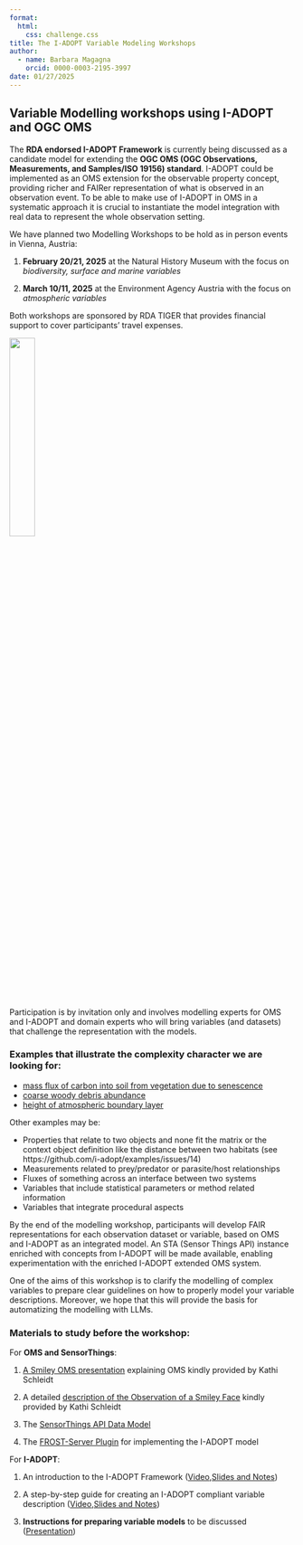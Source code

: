 ```yaml
---
format:
  html:
    css: challenge.css
title: The I-ADOPT Variable Modeling Workshops
author:
  - name: Barbara Magagna
    orcid: 0000-0003-2195-3997
date: 01/27/2025
---
```



## Variable Modelling workshops using I-ADOPT and OGC OMS

The **RDA endorsed I-ADOPT Framework** is currently being discussed as a candidate model for extending the **OGC OMS (OGC Observations, Measurements, and Samples/ISO 19156) standard**. I-ADOPT could be implemented as an OMS extension for the observable property concept, providing richer and FAIRer representation of what is observed in an observation event. To be able to make use of I-ADOPT in OMS in a systematic approach it is crucial to instantiate the model integration with real data to represent the whole observation setting. 


We have planned two Modelling Workshops to be hold as in person events in Vienna, Austria:

1) **February 20/21, 2025** at the Natural History Museum with the focus on *biodiversity, surface and marine variables*

2) **March 10/11, 2025** at the Environment Agency Austria with the focus on *atmospheric variables*

Both workshops are sponsored by RDA TIGER that provides financial support to cover participants’ travel expenses.

[![](img/tiger_support_services_0.png){width="30%"}](https://www.rd-alliance.org/rda-tiger/){target="_blank"}

Participation is by invitation only and involves modelling experts for OMS and I-ADOPT and domain experts who will bring variables (and datasets) that challenge the representation with the models.

### Examples that illustrate the complexity character we are looking for: 

* [mass flux of carbon into soil from vegetation due to senescence](https://i-adopt.github.io/examples/Challenge/6.ttl.html)
* [coarse woody debris abundance](https://i-adopt.github.io/examples/Challenge/8.ttl.html) 
* [height of atmospheric boundary layer](https://i-adopt.github.io/examples/Challenge/4.ttl.html) 

Other examples may be:

* Properties that relate to two objects and none fit the matrix or the context object definition like the distance between two habitats (see https://github.com/i-adopt/examples/issues/14) 
* Measurements related to prey/predator or parasite/host relationships
* Fluxes of something across an interface between two systems 
* Variables that include statistical parameters or method related information 
* Variables that integrate procedural aspects

By the end of the modelling workshop, participants will develop FAIR representations for each observation dataset or variable, based on OMS and I-ADOPT as an integrated model. An STA (Sensor Things API)  instance enriched with concepts from I-ADOPT will be made available, enabling experimentation with the enriched I-ADOPT extended OMS system.

One of the aims of this workshop is to clarify the modelling of complex variables to prepare clear guidelines on how to properly model your variable descriptions. Moreover, we hope that this will provide the basis for automatizing the modelling with LLMs. 

### Materials to study before the workshop:

For **OMS and SensorThings**:

1. [A Smiley OMS presentation](https://github.com/i-adopt/i-adopt.github.io/blob/main/material/Smiley%20-%20Observations%2C%20Measurement%20and%20Samples.pdf) explaining OMS kindly provided by Kathi Schleidt 

2. A detailed [description of the Observation of a Smiley Face](https://github.com/i-adopt/i-adopt.github.io/blob/main/material/Observation%20of%20a%20Smiley%20Face.pdf) kindly provided by Kathi Schleidt 

3. The [SensorThings API Data Model](https://datacoveeu.github.io/API4INSPIRE/sensorthingsapi/requestingData/STA-Data-Model.html) 

4. The [FROST-Server Plugin](https://github.com/hylkevds/FROST-Server.ObservableProperty) for implementing the I-ADOPT model

For **I-ADOPT**:

1. An introduction to the I-ADOPT Framework (<a href="https://www.youtube.com/watch?v=Q3thKyVVtCM" target="_blank">Video</a>,[Slides and Notes](material/I-ADOPT Framework - Slides and Notes.pdf){target="_blank"})

2. A step-by-step guide for creating an I-ADOPT compliant variable description ([Video](https://www.youtube.com/watch?v=43hAzmqBAfs){target="_blank"},[Slides and Notes](material/I-ADOPT Step-by-Step - Slides and Notes.pdf){target="_blank"})

3. **Instructions for preparing variable models** to be discussed ([Presentation](https://github.com/i-adopt/i-adopt.github.io/blob/main/material/Preparing%20your%20variables.pdf){target="_blank"})




